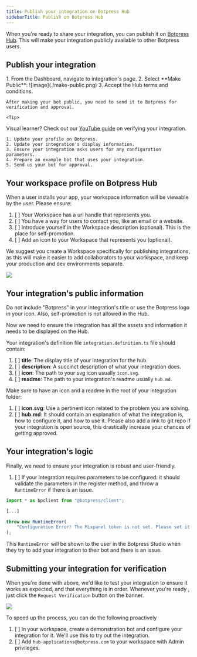 ```yaml
---
title: Publish your integration on Botpress Hub
sidebarTitle: Publish on Botpress Hub
---
```



When you're ready to share your integration, you can publish it on [Botpress Hub](https://botpress.com/docs/card-hub). This will make your integration publicly available to other Botpress users.

## Publish your integration
<Steps>
  <Step title="Make your integration public">
    1. From the Dashboard, navigate to integration's page.
    2. Select **Make Public**:
    ![image](./make-public.png)
    3. Accept the Hub terms and conditions.
  </Step>
  <Step title="Verify your integration">

    After making your bot public, you need to send it to Botpress for verification and approval.

    <Tip>
  Visual learner? Check out our [YouTube guide](https://www.youtube.com/embed/QJbqatyXfwI) on verifying your integration.
    </Tip>



    1. Update your profile on Botpress.
    2. Update your integration's display information.
    3. Ensure your integration asks users for any configuration parameters.
    4. Prepare an example bot that uses your integration.
    5. Send us your bot for approval.

  </Step>
</Steps>

## Your workspace profile on Botpress Hub

When a user installs your app, your workspace information will be viewable by the user. Please ensure:

1. [ ] Your Workspace has a url handle that represents you.
2. [ ] You have a way for users to contact you, like an email or a website.
3. [ ] Introduce yourself in the Workspace description (optional). This is the place for self-promotion.
4. [ ] Add an icon to your Workspace that represents you (optional).

We suggest you create a Workspace specifically for publishing integrations, as this will make it easier to add collaborators to your workspace, and keep your production and dev environments separate.

<img src="./botpress-profile.png" />

## Your integration's public information

<Warning>
  Do not include "Botpress" in your integration's title or use the Botpress logo in your icon. Also, self-promotion is not allowed in the Hub.
</Warning>

Now we need to ensure the integration has all the assets and information it needs to be displayed on the Hub.

Your integration's definition file `integration.definition.ts` file should contain:

1. [ ] **title**: The display title of your integration for the hub.
2. [ ] **description**: A succinct description of what your integration does.
3. [ ] **icon**: The path to your svg icon usually `icon.svg`.
4. [ ] **readme**: The path to your integration's readme usually `hub.md`.

Make sure to have an icon and a readme in the root of your integration folder:

1. [ ] **icon.svg**: Use a pertinent icon related to the problem you are solving.
2. [ ] **hub.md**: It should contain an explanation of what the integration is, how to configure it, and how to use it. Please also add a link to git repo if your integration is open source, this drastically increase your chances of getting approved.

## Your integration's logic

Finally, we need to ensure your integration is robust and user-friendly.

1. [ ] If your integration requires parameters to be configured: it should validate the parameters in the register method, and throw a `RuntimeError` if there is an issue.

```ts
import * as bpclient from "@botpress/client";

[...]

throw new RuntimeError(
	"Configuration Error! The Mixpanel token is not set. Please set it in your bot integration configuration."
);
```

This `RuntimeError` will be shown to the user in the Botpress Studio when they try to add your integration to their bot and there is an issue.

## Submitting your integration for verification

When you're done with above, we'd like to test your integration to ensure it works as expected, and that everything is in order. Whenever you're ready , just click the `Request Verification` button on the banner.

<img src="./request-verification.png" />

To speed up the process, you can do the following proactively

1. [ ] In your workspace, create a demonstration bot and configure your integration for it. We'll use this to try out the integration.
2. [ ] Add `hub-applications@botpress.com` to your workspace with Admin privileges.
